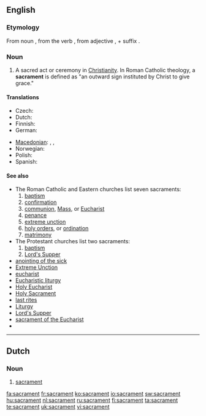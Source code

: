 ==English==

===Etymology===
From {{etyl|la}} noun {{term|sacramentum}}, from the verb {{term|sacrare||hallow, consecrate}}, from adjective {{term|sacer||sacred}}, + suffix {{term|-mentum}}.

===Noun===
{{en-noun}}

# {{Christianity}} A sacred act or ceremony in [[Christianity]].  In Roman Catholic theology, a '''sacrament''' is defined as "an outward sign instituted by Christ to give grace."

====Translations====
{{trans-top|sacred act or ceremony}}
* Czech: {{t-|cs|svátost|f}}
* Dutch: {{t+|nl|sacrament|n}}
* Finnish: {{t-|fi|sakramentti}}
* German: {{t-|de|Sakrament|n}}
{{trans-mid}}
* [[Macedonian]]: {{t|mk|причесна|f|tr=príčesna|sc=Cyrl}},  {{t|mk|причест|f|tr=príčest|sc=Cyrl}},  {{t|mk|света тајна|f|tr=svéta tájna|sc=Cyrl}}
* Norwegian: {{t-|no|sakrament|n}}
* Polish: {{t-|pl|sakrament|m}}
* Spanish: {{t-|es|sacramento|m}}
{{trans-bottom}}

====See also====
*The Roman Catholic and Eastern churches list seven sacraments:
*# [[baptism]]
*# [[confirmation]]
*# [[communion]], [[Mass]], or [[Eucharist]]
*# [[penance]]
*# [[extreme unction]]
*# [[holy orders]], or [[ordination]]
*# [[matrimony]]
*The Protestant churches list two sacraments:
*# [[baptism]]
*# [[Lord's Supper]]
*[[anointing of the sick]]
*[[Extreme Unction]]
* [[eucharist]]
*[[Eucharistic liturgy]]
*[[Holy Eucharist]]
*[[Holy Sacrament]]
*[[last rites]]
*[[Liturgy]]
*[[Lord's Supper]]
*[[sacrament of the Eucharist]]
*{{pedialite}}

----

==Dutch==
{{wikipedia|lang=nl}}

===Noun===
{{nl-noun|g=n|sacramenten|dim=*}}
# {{Christianity|lang=nl}} [[#English|sacrament]]

[[fa:sacrament]]
[[fr:sacrament]]
[[ko:sacrament]]
[[io:sacrament]]
[[sw:sacrament]]
[[hu:sacrament]]
[[nl:sacrament]]
[[ru:sacrament]]
[[fi:sacrament]]
[[ta:sacrament]]
[[te:sacrament]]
[[uk:sacrament]]
[[vi:sacrament]]